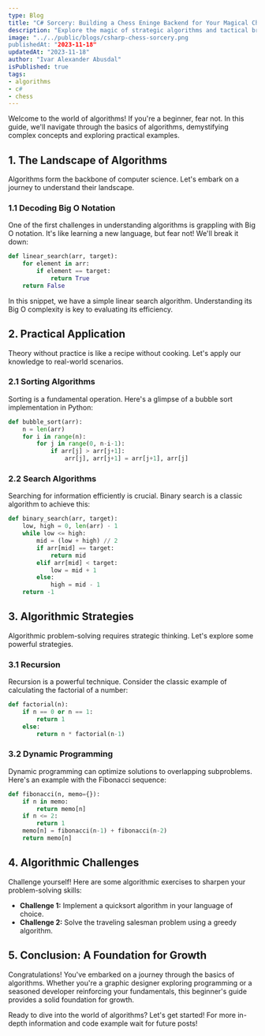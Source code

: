 ```yaml
---
type: Blog
title: "C# Sorcery: Building a Chess Eninge Backend for Your Magical Chessboard!"
description: "Explore the magic of strategic algorithms and tactical brilliance as you craft a robust backend for your interactive chess experience."
image: "../../public/blogs/csharp-chess-sorcery.png
publishedAt: "2023-11-18"
updatedAt: "2023-11-18"
author: "Ivar Alexander Abusdal"
isPublished: true
tags: 
- algorithms
- c#
- chess
---
```


Welcome to the world of algorithms! If you're a beginner, fear not. In this guide, we'll navigate through the basics of algorithms, demystifying complex concepts and exploring practical examples.

## 1. The Landscape of Algorithms

Algorithms form the backbone of computer science. Let's embark on a journey to understand their landscape.

### 1.1 Decoding Big O Notation

One of the first challenges in understanding algorithms is grappling with Big O notation. It's like learning a new language, but fear not! We'll break it down:

```python
def linear_search(arr, target):
    for element in arr:
        if element == target:
            return True
    return False
```

In this snippet, we have a simple linear search algorithm. Understanding its Big O complexity is key to evaluating its efficiency.

## 2. Practical Application

Theory without practice is like a recipe without cooking. Let's apply our knowledge to real-world scenarios.

### 2.1 Sorting Algorithms
Sorting is a fundamental operation. Here's a glimpse of a bubble sort implementation in Python:

```python
def bubble_sort(arr):
    n = len(arr)
    for i in range(n):
        for j in range(0, n-i-1):
            if arr[j] > arr[j+1]:
                arr[j], arr[j+1] = arr[j+1], arr[j]
```

### 2.2 Search Algorithms

Searching for information efficiently is crucial. Binary search is a classic algorithm to achieve this:

```python
def binary_search(arr, target):
    low, high = 0, len(arr) - 1
    while low <= high:
        mid = (low + high) // 2
        if arr[mid] == target:
            return mid
        elif arr[mid] < target:
            low = mid + 1
        else:
            high = mid - 1
    return -1
```

## 3. Algorithmic Strategies

Algorithmic problem-solving requires strategic thinking. Let's explore some powerful strategies.

### 3.1 Recursion

Recursion is a powerful technique. Consider the classic example of calculating the factorial of a number:

```python
def factorial(n):
    if n == 0 or n == 1:
        return 1
    else:
        return n * factorial(n-1)
```

### 3.2 Dynamic Programming

Dynamic programming can optimize solutions to overlapping subproblems. Here's an example with the Fibonacci sequence:

```python
def fibonacci(n, memo={}):
    if n in memo:
        return memo[n]
    if n <= 2:
        return 1
    memo[n] = fibonacci(n-1) + fibonacci(n-2)
    return memo[n]
```

## 4. Algorithmic Challenges
Challenge yourself! Here are some algorithmic exercises to sharpen your problem-solving skills:

- **Challenge 1:** Implement a quicksort algorithm in your language of choice.
- **Challenge 2:** Solve the traveling salesman problem using a greedy algorithm.

## 5. Conclusion: A Foundation for Growth
Congratulations! You've embarked on a journey through the basics of algorithms. Whether you're a graphic designer exploring programming or a seasoned developer reinforcing your fundamentals, this beginner's guide provides a solid foundation for growth.

Ready to dive into the world of algorithms? Let's get started! For more in-depth information and code example wait for future posts!
